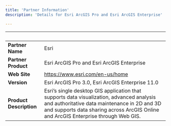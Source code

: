 ```yaml
---
title: 'Partner Information'
description: 'Details for Esri ArcGIS Pro and Esri ArcGIS Enterprise'

---
```

| &nbsp;     | &nbsp; |
| ----------- | ----------- |
| **Partner Name**      | Esri      |
| **Partner Product**   |  Esri ArcGIS Pro and Esri ArcGIS Enterprise      |
| **Web Site**      |  https://www.esri.com/en-us/home   |
| **Version**   | Esri ArcGIS Pro 3.0, Esri ArcGIS Enterprise 11.0       |
| **Product Description**      | Esri’s single desktop GIS application that supports data visualization, advanced analysis and authoritative data maintenance in 2D and 3D and supports data sharing across ArcGIS Online and ArcGIS Enterprise through Web GIS. |

